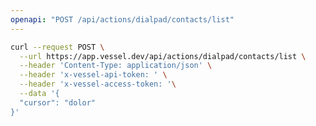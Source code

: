 ```yaml
---
openapi: "POST /api/actions/dialpad/contacts/list"
---
```


<RequestExample>

```bash Request
curl --request POST \
  --url https://app.vessel.dev/api/actions/dialpad/contacts/list \
  --header 'Content-Type: application/json' \
  --header 'x-vessel-api-token: ' \
  --header 'x-vessel-access-token: '\
  --data '{
  "cursor": "dolor"
}'
```

</RequestExample>
